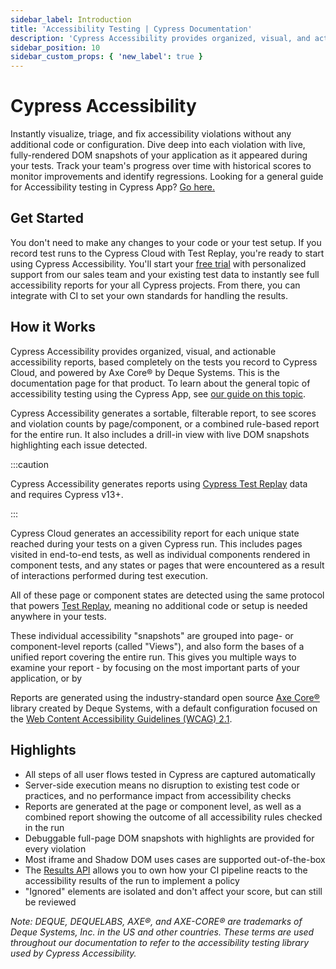 ```yaml
---
sidebar_label: Introduction
title: 'Accessibility Testing | Cypress Documentation'
description: 'Cypress Accessibility provides organized, visual, and actionable accessibility reports, based completely on the tests you record to Cypress Cloud, and powered by Axe Core® by Deque Systems.'
sidebar_position: 10
sidebar_custom_props: { 'new_label': true }
---
```


# Cypress Accessibility

Instantly visualize, triage, and fix accessibility violations without any additional code or configuration.
Dive deep into each violation with live, fully-rendered DOM snapshots of your application as it appeared during your tests.
Track your team's progress over time with historical scores to monitor improvements and identify regressions.
Looking for a general guide for Accessibility testing in Cypress App? [Go here.](/app/guides/accessibility-testing)

<Btn
  label="Request trial ➜"
  variant="purple-dark"
  href="https://www.cypress.io/accessibility?utm_medium=intro-cta&utm_source=docs.cypress.io&utm_content=Request%20trial"
/>
<Btn
  label="See a demo"
  icon="action-play-small"
  href="https://www.loom.com/share/eedb1d18c22942d39a5ed2471ae72788?sid=e39f791e-c0b3-4efc-9770-cbfac403c3b9"
/>
<Btn
  label=" Explore an example project"
  icon="cypress-accessibility-outline"
  href="https://on.cypress.io/rwa-accessibility-views?utm_source=docs.cypress.io&utm_medium=intro-cta&utm_content=Explore%20an%20example%20project"
/>

<DocsImage
  src="/img/accessibility/get-started/cypress-accessibility-overview.png"
  alt="A graphic showing the Cypress Accessibility dashboard including list of rules, views, and the user interface showing how devtools can be used"
  noBorder={true}
/>

## Get Started

You don't need to make any changes to your code or your test setup. If you record test runs to the Cypress Cloud with Test Replay, you're ready to start using Cypress Accessibility.
You'll start your [free trial](https://www.cypress.io/accessibility?utm_medium=intro-cta&utm_source=docs.cypress.io&utm_content=Request%20trial) with personalized support
from our sales team and your existing test data to instantly see full accessibility reports for your all Cypress projects.
From there, you can integrate with CI to set your own standards for handling the results.

## How it Works

Cypress Accessibility provides organized, visual, and actionable accessibility reports, based completely on the tests you record to Cypress Cloud, and powered by Axe Core® by Deque Systems. This is the documentation page for that product. To learn about the general topic of accessibility testing using the Cypress App, see [our guide on this topic](/app/guides/accessibility-testing).

Cypress Accessibility generates a sortable, filterable report, to see scores and violation counts by page/component, or a combined rule-based report for the entire run. It also includes a drill-in view with live DOM snapshots highlighting each issue detected.

:::caution

Cypress Accessibility generates reports using [Cypress Test Replay](/cloud/features/test-replay) data and requires Cypress v13+.

:::

Cypress Cloud generates an accessibility report for each unique state reached during your tests on a given Cypress run. This includes pages visited in end-to-end tests, as well as individual components rendered in component tests, and any states or pages that were encountered as a result of interactions performed during test execution.

All of these page or component states are detected using the same protocol that powers [Test Replay](/cloud/features/test-replay), meaning no additional code or setup is needed anywhere in your tests.

These individual accessibility "snapshots" are grouped into page- or component-level reports (called "Views"), and also form the bases of a unified report covering the entire run. This gives you multiple ways to examine your report - by focusing on the most important parts of your application, or by

Reports are generated using the industry-standard open source [Axe Core®](https://github.com/dequelabs/axe-core) library created by Deque Systems, with a default configuration focused on the [Web Content Accessibility Guidelines (WCAG) 2.1](https://www.w3.org/WAI/standards-guidelines/wcag/).

## Highlights

- All steps of all user flows tested in Cypress are captured automatically
- Server-side execution means no disruption to existing test code or practices, and no performance impact from accessibility checks
- Reports are generated at the page or component level, as well as a combined report showing the outcome of all accessibility rules checked in the run
- Debuggable full-page DOM snapshots with highlights are provided for every violation
- Most iframe and Shadow DOM uses cases are supported out-of-the-box
- The [Results API](/accessibility/results-api) allows you to own how your CI pipeline reacts to the accessibility results of the run to implement a policy
- "Ignored" elements are isolated and don't affect your score, but can still be reviewed

_Note: DEQUE, DEQUELABS, AXE®, and AXE-CORE® are trademarks of Deque Systems, Inc. in the US and other countries. These terms are used throughout our documentation to refer to the accessibility testing library used by Cypress Accessibility._
